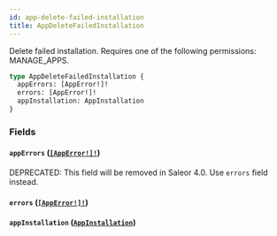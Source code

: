 ```yaml
---
id: app-delete-failed-installation
title: AppDeleteFailedInstallation
---
```


Delete failed installation. Requires one of the following permissions: MANAGE_APPS.

```graphql
type AppDeleteFailedInstallation {
  appErrors: [AppError!]!
  errors: [AppError!]!
  appInstallation: AppInstallation
}
```

### Fields

#### `appErrors` ([`[AppError!]!`](../../../developer/api-reference/objects/app-error))

<span class="badge badge--warning">DEPRECATED: This field will be removed in Saleor 4.0. Use `errors` field instead.</span>

#### `errors` ([`[AppError!]!`](../../../developer/api-reference/objects/app-error))

#### `appInstallation` ([`AppInstallation`](../../../developer/api-reference/objects/app-installation))
